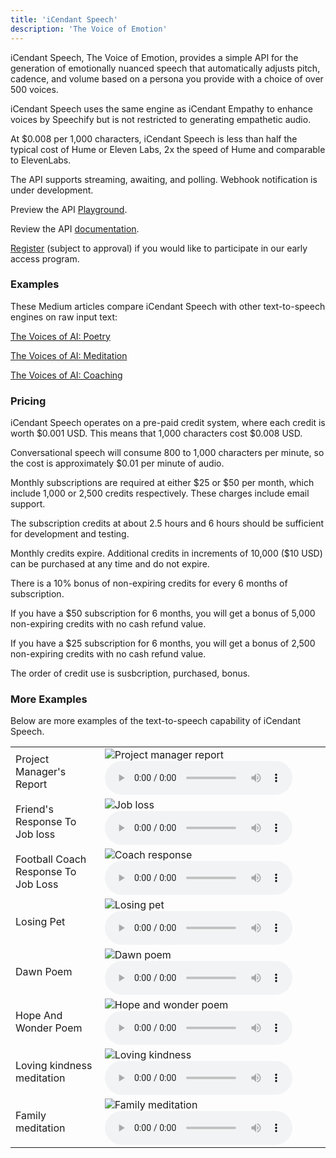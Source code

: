 ```yaml
---
title: 'iCendant Speech'
description: 'The Voice of Emotion'
---
```


iCendant Speech, The Voice of Emotion, provides a simple API for the generation of emotionally nuanced speech that automatically adjusts pitch, cadence, and volume based on a persona you provide with a choice of over 500 voices.

iCendant Speech uses the same engine as iCendant Empathy to enhance voices by Speechify but is not restricted to generating empathetic audio.

At &dollar;0.008 per 1,000 characters, iCendant Speech is less than half the typical cost of Hume or Eleven Labs, 2x the speed of Hume and comparable to ElevenLabs.

The API supports streaming, awaiting, and polling. Webhook notification is under development.

Preview the API [Playground](https://icendant.com/dashboard).

Review the API [documentation](/api-reference/speech/introduction).

[Register](https://g6zarn.logto.app/register) (subject to approval) if you would like to participate in our early access program.

### Examples

These Medium articles compare iCendant Speech with other text-to-speech engines on raw input text:

[The Voices of AI: Poetry](https://medium.com/@anywhichway/the-voices-of-ai-poetry-59111475087d)

[The Voices of AI: Meditation](https://medium.com/@anywhichway/the-voices-of-ai-meditation-c3525d9d1632)

[The Voices of AI: Coaching](https://medium.com/@anywhichway/the-voices-of-ai-coaching-09adf71ff7b8)

### Pricing

iCendant Speech operates on a pre-paid credit system, where each credit is worth &dollar;0.001 USD. This means that 1,000 characters cost &dollar;0.008 USD.

Conversational speech will consume 800 to 1,000 characters per minute, so the cost is approximately $0.01 per minute of audio.

Monthly subscriptions are required at either $25 or $50 per month, which include 1,000 or 2,500 credits respectively. These charges include email support.

The subscription credits at about 2.5 hours and 6 hours should be sufficient for development and testing.

Monthly credits expire. Additional credits in increments of 10,000 ($10 USD) can be purchased at any time and do not expire.

There is a 10% bonus of non-expiring credits for every 6 months of subscription.

If you have a $50 subscription for 6 months, you will get a bonus of 5,000 non-expiring credits with no cash refund value.

If you have a $25 subscription for 6 months, you will get a bonus of 2,500 non-expiring credits with no cash refund value.

The order of credit use is susbcription, purchased, bonus.

### More Examples

Below are more examples of the text-to-speech capability of iCendant Speech.

<table>
<tr>
<td>Project Manager's Report</td>
<td>
<img class="icendant-example" src="./assets/images/project-manager-report.jpeg" alt="Project manager report" />
<audio controls><source src="./assets/audio/project-manager-report.mp3" type="audio/mpeg" />Your browser does not support the audio element.</audio>
</td>
</tr>
<tr>
<td>Friend's Response To Job loss</td>
<td>
<img class="icendant-example" src="./assets/images/job-loss.jpeg" alt="Job loss" />
<audio controls><source src="./assets/audio/job-loss.mp3" type="audio/mpeg" />Your browser does not support the audio element.</audio>
</td>
</tr>
<tr>
<td>Football Coach Response To Job Loss</td>
<td>
<img class="icendant-example" src="./assets/images/job-loss-coach-response.png" alt="Coach response" />
<audio controls><source src="./assets/audio/job-loss-coach-response.mp3" type="audio/mpeg" />Your browser does not support the audio element.</audio>
</td>
</tr>
<tr>
<td>Losing Pet</td>
<td>
<img class="icendant-example" src="./assets/images/losing-pet.png" alt="Losing pet" />
<audio controls><source src="./assets/audio/losing-pet.mp3" type="audio/mpeg" />Your browser does not support the audio element.</audio>
</td>
</tr>
<tr>
<td>Dawn Poem</td>
<td>
<img class="icendant-example" src="./assets/images/dawn-poem.png" alt="Dawn poem" />
<audio controls><source src="./assets/audio/dawn-poem.mp3" type="audio/mpeg" />Your browser does not support the audio element.</audio>
</td>
</tr>
<tr>
<td>Hope And Wonder Poem</td>
<td>
<img class="icendant-example" src="./assets/images/poem.jpeg" alt="Hope and wonder poem" />
<audio controls><source src="./assets/audio/poem.mp3" type="audio/mpeg" />Your browser does not support the audio element.</audio>
</td>
</tr>
<tr>
<td>Loving kindness meditation</td>
<td>
<img class="icendant-example" src="./assets/images/loving-kindness.jpeg" alt="Loving kindness" />
<audio controls><source src="./assets/audio/loving-kindness-meditation.mp3" type="audio/mpeg" />Your browser does not support the audio element.</audio>
</td>
</tr>
<tr>
<td>Family meditation</td>
<td>
<img class="icendant-example" src="./assets/images/family-meditation.jpeg" alt="Family meditation" />
<audio controls><source src="./assets/audio/family-meditation-enhanced.mp3" type="audio/mpeg" />Your browser does not support the audio element.</audio>
</td>
</tr>
</table>
